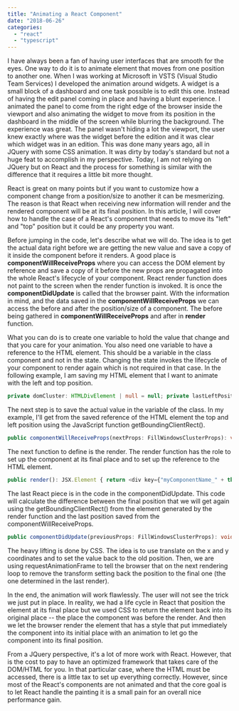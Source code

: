 ```yaml
---
title: "Animating a React Component"
date: "2018-06-26"
categories: 
  - "react"
  - "typescript"
---
```


I have always been a fan of having user interfaces that are smooth for the eyes. One way to do it is to animate element that moves from one position to another one. When I was working at Microsoft in VSTS (Visual Studio Team Services) I developed the animation around widgets. A widget is a small block of a dashboard and one task possible is to edit this one. Instead of having the edit panel coming in place and having a blunt experience. I animated the panel to come from the right edge of the browser inside the viewport and also animating the widget to move from its position in the dashboard in the middle of the screen while blurring the background. The experience was great. The panel wasn't hiding a lot the viewport, the user knew exactly where was the widget before the edition and it was clear which widget was in an edition. This was done many years ago, all in JQuery with some CSS animation. It was dirty by today's standard but not a huge feat to accomplish in my perspective. Today, I am not relying on JQuery but on React and the process for something is similar with the difference that it requires a little bit more thought.

React is great on many points but if you want to customize how a component change from a position/size to another it can be mesmerizing. The reason is that React when receiving new information will render and the rendered component will be at its final position. In this article, I will cover how to handle the case of a React's component that needs to move its "left" and "top" position but it could be any property you want.

Before jumping in the code, let's describe what we will do. The idea is to get the actual data right before we are getting the new value and save a copy of it inside the component before it renders. A good place is **componentWillReceiveProps** where you can access the DOM element by reference and save a copy of it before the new props are propagated into the whole React's lifecycle of your component. React render function does not paint to the screen when the render function is invoked. It is once the **componentDidUpdate** is called that the browser paint. With the information in mind, and the data saved in the **componentWillReceiveProps** we can access the before and after the position/size of a component. The before being gathered in **componentWillReceiveProps** and after in **render** function.

What you can do is to create one variable to hold the value that change and that you care for your animation. You also need one variable to have a reference to the HTML element. This should be a variable in the class component and not in the state. Changing the state invokes the lifecycle of your component to render again which is not required in that case. In the following example, I am saving my HTML element that I want to animate with the left and top position.

```typescript
private domCluster: HTMLDivElement | null = null; private lastLeftPosition: number = 0; private lastTopPosition: number = 0; 
``` 


The next step is to save the actual value in the variable of the class. In my example, I'll get from the saved reference of the HTML element the top and left position using the JavaScript function getBoundingClientRect().

```typescript
public componentWillReceiveProps(nextProps: FillWindowsClusterProps): void { if (this.domCluster !== null) { const coord = this.domCluster.getBoundingClientRect(); this.lastLeftPosition = coord.left; this.lastTopPosition = coord.top; } } 
``` 


The next function to define is the render. The render function has the role to set up the component at its final place and to set up the reference to the HTML element.

```typescript
public render(): JSX.Element { return <div key={"myComponentName_" + this.props.elementUniqueId} ref={(e) => this.domCluster = e} style={ { left: this.props.left, top: this.props.top } } > Your Component </div>; } 
``` 


The last React piece is in the code in the componentDidUpdate. This code will calculate the difference between the final position that we will get again using the getBoundingClientRect() from the element generated by the render function and the last position saved from the componentWillReceiveProps.

```typescript
public componentDidUpdate(previousProps: FillWindowsClusterProps): void { if (this.domCluster !== null) { const coord = this.domCluster.getBoundingClientRect(); const deltaPositionLeft = this.lastLeftPosition - coord.left; const deltaPositionTop = this.lastTopPosition - coord.top; if (this.domCluster !== null) { this.domCluster.style.transform = \`translate(${deltaPositionLeft}px, ${deltaPositionTop}px)\`; this.domCluster.style.transition = "transform 0s"; } requestAnimationFrame(() => { if (this.domCluster !== null) { this.domCluster.style.opacity = "1"; this.domCluster.style.transform = ""; this.domCluster.style.transition = "transform 850ms, opacity 800ms"; } }); } } 
``` 


The heavy lifting is done by CSS. The idea is to use translate on the x and y coordinates and to set the value back to the old position. Then, we are using requestAnimationFrame to tell the browser that on the next rendering loop to remove the transform setting back the position to the final one (the one determined in the last render).

In the end, the animation will work flawlessly. The user will not see the trick we just put in place. In reality, we had a life cycle in React that position the element at its final place but we used CSS to return the element back into its original place -- the place the component was before the render. And then we let the browser render the element that has a style that put immediately the component into its initial place with an animation to let go the component into its final position.

From a JQuery perspective, it's a lot of more work with React. However, that is the cost to pay to have an optimized framework that takes care of the DOM/HTML for you. In that particular case, where the HTML must be accessed, there is a little tax to set up everything correctly. However, since most of the React's components are not animated and that the core goal is to let React handle the painting it is a small pain for an overall nice performance gain.
